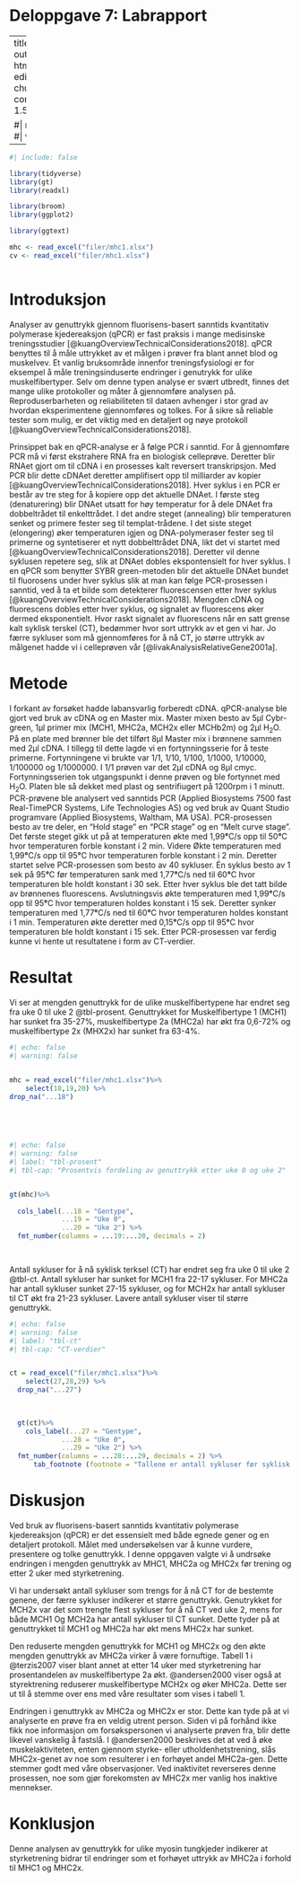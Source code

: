 # Deloppgave 7: Labrapport

<!-- Part 7: Labrapport -->

---
title: "Labrapport"
output: html_document
editor_options: 
chunk_output_type: console
linestretch: 1.5

#| message: false
#| warning: false
---

```r
#| include: false

library(tidyverse)
library(gt)
library(readxl)

library(broom)
library(ggplot2)

library(ggtext)

mhc <- read_excel("filer/mhc1.xlsx")
cv <- read_excel("filer/mhc1.xlsx")



```

# Introduksjon

Analyser av genuttrykk gjennom fluorisens-basert sanntids kvantitativ polymerase kjedereaksjon (qPCR) er fast praksis i mange medisinske treningsstudier [@kuangOverviewTechnicalConsiderations2018]. qPCR benyttes til å måle uttrykket av et målgen i prøver fra blant annet blod og muskelvev. Et vanlig bruksområde innenfor treningsfysiologi er for eksempel å måle treningsinduserte endringer i genutrykk for ulike muskelfibertyper. Selv om denne typen analyse er svært utbredt, finnes det mange ulike protokoller og måter å gjennomføre analysen på. Reproduserbarheten og reliabiliteten til dataen avhenger i stor grad av hvordan eksperimentene gjennomføres og tolkes. For å sikre så reliable tester som mulig, er det viktig med en detaljert og nøye protokoll [@kuangOverviewTechnicalConsiderations2018].

Prinsippet bak en qPCR-analyse er å følge PCR i sanntid. For å gjennomføre PCR må vi først ekstrahere RNA fra en biologisk celleprøve. Deretter blir RNAet gjort om til cDNA i en prosesses kalt reversert transkripsjon. Med PCR blir dette cDNAet deretter amplifisert opp til milliarder av kopier [@kuangOverviewTechnicalConsiderations2018]. Hver syklus i en PCR er består av tre steg for å kopiere opp det aktuelle DNAet. I første steg (denaturering) blir DNAet utsatt for høy temperatur for å dele DNAet fra dobbeltrådet til enkelttrådet. I det andre steget (annealing) blir temperaturen senket og primere fester seg til templat-trådene. I det siste steget (elongering) øker temperaturen igjen og DNA-polymeraser fester seg til primerne og syntetiserer et nytt dobbelttrådet DNA, likt det vi startet med [@kuangOverviewTechnicalConsiderations2018]. Deretter vil denne syklusen repetere seg, slik at DNAet dobles ekspontensielt for hver syklus. I en qPCR som benytter SYBR green-metoden blir det aktuelle DNAet bundet til fluorosens under hver syklus slik at man kan følge PCR-prosessen i sanntid, ved å ta et bilde som detekterer fluorescensen etter hver syklus [@kuangOverviewTechnicalConsiderations2018]. Mengden cDNA og fluorescens dobles etter hver syklus, og signalet av fluorescens øker dermed eksponentielt. Hvor raskt signalet av fluorescens når en satt grense kalt syklisk terskel (CT), bedømmer hvor sort uttrykk av et gen vi har. Jo færre sykluser som må gjennomføres for å nå CT, jo større uttrykk av målgenet hadde vi i celleprøven vår [@livakAnalysisRelativeGene2001a].

# Metode

I forkant av forsøket hadde labansvarlig forberedt cDNA. qPCR-analyse ble gjort ved bruk av cDNA og en Master mix. Master mixen besto av 5μl Cybr-green, 1μl primer mix (MCH1, MHC2a, MCH2x eller MCHb2m) og 2μl H~2~O. På en plate med brønner ble det tilført 8μl Master mix i brønnene sammen med 2μl cDNA. I tillegg til dette lagde vi en fortynningsserie for å teste primerne. Fortynningene vi brukte var 1/1, 1/10, 1/100, 1/1000, 1/10000, 1/100000 og 1/1000000. I 1/1 prøven var det 2μl cDNA og 8μl cmyc. Fortynningsserien tok utgangspunkt i denne prøven og ble fortynnet med H~2~O. Platen ble så dekket med plast og sentrifiugert på 1200rpm i 1 minutt. PCR-prøvene ble analysert ved sanntids PCR (Applied Biosystems 7500 fast Real-TimePCR Systems, Life Technologies AS) og ved bruk av Quant Studio programvare (Applied Biosystems, Waltham, MA USA). PCR-prosessen besto av tre deler, en "Hold stage" en "PCR stage" og en "Melt curve stage". Det første steget gikk ut på at temperaturen økte med 1,99**°**C/s opp til 50**°**C hvor temperaturen forble konstant i 2 min. Videre Økte temperaturen med 1,99**°**C/s opp til 95**°**C hvor temperaturen forble konstant i 2 min. Deretter startet selve PCR-prosessen som besto av 40 sykluser. Én syklus besto av 1 sek på 95**°**C før temperaturen sank med 1,77**°**C/s ned til 60**°**C hvor temperaturen ble holdt konstant i 30 sek. Etter hver syklus ble det tatt bilde av brønnenes fluorescens. Avslutningsvis økte temperaturen med 1,99**°**C/s opp til 95**°**C hvor temperaturen holdes konstant i 15 sek. Deretter synker temperaturen med 1,77**°**C/s ned til 60**°**C hvor temperaturen holdes konstant i 1 min. Temperaturen økte deretter med 0,15**°**C/s opp til 95**°**C hvor temperaturen ble holdt konstant i 15 sek. Etter PCR-prosessen var ferdig kunne vi hente ut resultatene i form av CT-verdier.

# Resultat

Vi ser at mengden genuttrykk for de ulike muskelfibertypene har endret seg fra uke 0 til uke 2 @tbl-prosent. Genuttrykket for Muskelfibertype 1 (MCH1) har sunket fra 35-27%, muskelfibertype 2a (MHC2a) har økt fra 0,6-72% og muskelfibertype 2x (MHX2x) har sunket fra 63-4%.

```r
#| echo: false
#| warning: false


mhc = read_excel("filer/mhc1.xlsx")%>%
    select(18,19,20) %>% 
drop_na("...18")


  
  
```

```r
#| echo: false
#| warning: false
#| label: "tbl-prosent"
#| tbl-cap: "Prosentvis fordeling av genuttrykk etter uke 0 og uke 2"


gt(mhc)%>%
    
  cols_label(...18 = "Gentype", 
             ...19 = "Uke 0",
             ...20 = "Uke 2") %>%
  fmt_number(columns = ...19:...20, decimals = 2)

  


```

Antall sykluser for å nå syklisk terksel (CT) har endret seg fra uke 0 til uke 2 @tbl-ct. Antall sykluser har sunket for MCH1 fra 22-17 sykluser. For MHC2a har antall sykluser sunket 27-15 sykluser, og for MCH2x har antall sykluser til CT økt fra 21-23 sykluser. Lavere antall sykluser viser til større genuttrykk.

```r
#| echo: false
#| warning: false
#| label: "tbl-ct"
#| tbl-cap: "CT-verdier"


ct = read_excel("filer/mhc1.xlsx")%>%
    select(27,28,29) %>% 
  drop_na("...27")
  

 
  gt(ct)%>%
    cols_label(...27 = "Gentype", 
             ...28 = "Uke 0",
             ...29 = "Uke 2") %>%
  fmt_number(columns = ...28:...29, decimals = 2) %>% 
      tab_footnote (footnote = "Tallene er antall sykluser før syklisk terskel er nådd")

```

# Diskusjon

Ved bruk av fluorisens-basert sanntids kvantitativ polymerase kjedereaksjon (qPCR) er det essensielt med både egnede gener og en detaljert protokoll. Målet med undersøkelsen var å kunne vurdere, presentere og tolke genuttrykk. I denne oppgaven valgte vi å undrsøke endringen i mengden genuttrykk av MHC1, MHC2a og MHC2x før trening og etter 2 uker med styrketrening.

Vi har undersøkt antall sykluser som trengs for å nå CT for de bestemte genene, der færre sykluser indikerer et større genuttrykk. Genutrykket for MCH2x var det som trengte flest sykluser for å nå CT ved uke 2, mens for både MCH1 Og MCH2a har antall sykluser til CT sunket. Dette tyder på at genuttrykket til MCH1 og MHC2a har økt mens MHC2x har sunket.

Den reduserte mengden genuttrykk for MCH1 og MHC2x og den økte mengden genuttrykk av MHC2a virker å være fornuftige. Tabell 1 i @terzis2007 viser blant annet at etter 14 uker med styrketrening har prosentandelen av muskelfibertype 2a økt. @andersen2000 viser også at styrektrening reduserer muskelfibertype MCH2x og øker MHC2a. Dette ser ut til å stemme over ens med våre resultater som vises i tabell 1.

Endringen i genuttrykk av MHC2a og MHC2x er stor. Dette kan tyde på at vi analyserte en prøve fra en veldig utrent person. Siden vi på forhånd ikke fikk noe informasjon om forsøkspersonen vi analyserte prøven fra, blir dette likevel vanskelig å fastslå. I @andersen2000 beskrives det at ved å øke muskelaktiviteten, enten gjennom styrke- eller utholdenhetstrening, slås MHC2x-genet av noe som resulterer i en forhøyet andel MHC2a-gen. Dette stemmer godt med våre observasjoner. Ved inaktivitet reverseres denne prosessen, noe som gjør forekomsten av MHC2x mer vanlig hos inaktive mennekser.

# Konklusjon

Denne analysen av genuttrykk for ulike myosin tungkjeder indikerer at styrketrening bidrar til endringer som et forhøyet uttrykk av MHC2a i forhold til MHC1 og MHC2x.



